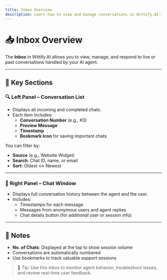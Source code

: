 ---
title: Inbox Overview
description: Learn how to view and manage conversations in Wittify.AI's inbox.
---

# 📥 Inbox Overview

The **Inbox** in Wittify.AI allows you to view, manage, and respond to live or past conversations handled by your AI agent.

---

## 🧭 Key Sections

### 🔍 Left Panel – Conversation List
- Displays all incoming and completed chats.
- Each item includes:
  - **Conversation Number** (e.g., #3)
  - **Preview Message**
  - **Timestamp**
  - **Bookmark Icon** for saving important chats

You can filter by:
- **Source** (e.g., Website Widget)
- **Search**: Chat ID, name, or email
- **Sort**: Oldest ↔ Newest

---

### 💬 Right Panel – Chat Window

- Displays full conversation history between the agent and the user.
- Includes:
  - Timestamps for each message
  - Messages from anonymous users and agent replies
  - Chat details button (for additional user or session info)

---

## 📌 Notes

- **No. of Chats**: Displayed at the top to show session volume
- Conversations are automatically numbered
- Use bookmarks to track valuable support sessions

> 🧠 Tip: Use this inbox to monitor agent behavior, troubleshoot issues, and review real-time user feedback.

